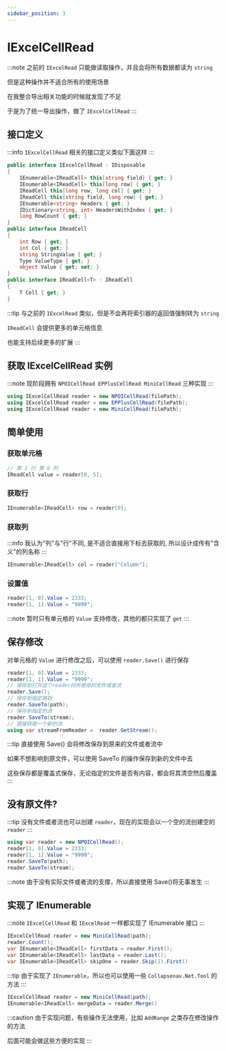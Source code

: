 ```yaml
---
sidebar_position: 3
---
```


# IExcelCellRead

:::note
之前的 `IExcelRead` 只能做读取操作，并且会将所有数据都读为 `string`

但是这种操作并不适合所有的使用场景

在我整合导出相关功能的时候就发现了不足

于是为了统一导出操作，做了 `IExcelCellRead`
:::

## 接口定义

:::info
`IExcelCellRead` 相关的接口定义类似下面这样
:::

```csharp
public interface IExcelCellRead : IDisposable
{
    IEnumerable<IReadCell> this[string field] { get; }
    IEnumerable<IReadCell> this[long row] { get; }
    IReadCell this[long row, long col] { get; }
    IReadCell this[string field, long row] { get; }
    IEnumerable<string> Headers { get; }
    IDictionary<string, int> HeadersWithIndex { get; }
    long RowCount { get; }
}
public interface IReadCell
{
    int Row { get; }
    int Col { get; }
    string StringValue { get; }
    Type ValueType { get; }
    object Value { get; set; }
}
public interface IReadCell<T> : IReadCell
{
    T Cell { get; }
}
```

:::tip
与之前的 `IExcelRead` 类似，但是不会再将索引器的返回值强制转为 `string`

`IReadCell` 会提供更多的单元格信息

也能支持后续更多的扩展
:::

## 获取 IExcelCellRead 实例

:::note
现阶段拥有 `NPOICellRead EPPlusCellRead MiniCellRead` 三种实现
:::

```csharp
using IExcelCellRead reader = new NPOICellRead(filePath);
using IExcelCellRead reader = new EPPlusCellRead(filePath);
using IExcelCellRead reader = new MiniCellRead(filePath);
```

## 简单使用

### 获取单元格

```csharp
// 第 1 行 第 6 列
IReadCell value = reader[0, 5];
```

### 获取行

```csharp
IEnumerable<IReadCell> row = reader[0];
```

### 获取列

:::info
我认为"列"与"行"不同, 是不适合直接用下标去获取的, 所以设计成传有"含义"的列名称
:::

```csharp
IEnumerable<IReadCell> col = reader["Column"];
```

### 设置值

```csharp
reader[1, 0].Value = 2333;
reader[1, 1].Value = "9999";
```

:::note
暂时只有单元格的 `Value` 支持修改，其他的都只实现了 `get`
:::

## 保存修改

对单元格的 `Value` 进行修改之后，可以使用 `reader.Save()` 进行保存

```csharp
reader[1, 0].Value = 2333;
reader[1, 1].Value = "9999";
// 保存到打开这个reader时所使用的文件或者流
reader.Save();
// 保存到指定路劲
reader.SaveTo(path);
// 保存到指定的流
reader.SaveTo(stream);
// 直接获取一个新的流
using var streamFromReader =  reader.GetStream();
```

:::tip
直接使用 Save() 会将修改保存到原来的文件或者流中

如果不想影响到原文件，可以使用 SaveTo 的操作保存到新的文件中去

这些保存都是覆盖式保存，无论指定的文件是否有内容，都会将其清空然后覆盖
:::

## 没有原文件?

:::tip
没有文件或者流也可以创建 `reader`，现在的实现会以一个空的流创建空的 `reader`
:::

```csharp
using var reader = new NPOICellRead();
reader[1, 0].Value = 2333;
reader[1, 1].Value = "9999";
reader.SaveTo(path);
reader.SaveTo(stream);
```

:::note
由于没有实际文件或者流的支撑，所以直接使用 Save()将无事发生
:::

## 实现了 IEnumerable

:::note
`IExcelCellRead` 和 `IExcelRead` 一样都实现了 IEnumerable 接口
:::

```csharp
IExcelCellRead reader = new MiniCellRead(path);
reader.Count();
var IEnumerable<IReadCell> firstData = reader.First();
var IEnumerable<IReadCell> lastData = reader.Last();
var IEnumerable<IReadCell> skipOne = reader.Skip(1).First()
```

:::tip
由于实现了 `IEnumerable`，所以也可以使用一些 `Collapsenav.Net.Tool` 的方法
:::

```csharp
IExcelCellRead reader = new MiniCellRead(path);
IEnumerable<IReadCell> mergeData = reader.Merge()
```

:::caution
由于实现问题，有些操作无法使用，比如 `AddRange` 之类存在修改操作的方法

后面可能会做这些方便的实现
:::
